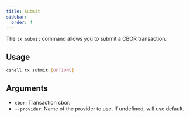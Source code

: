 ```yaml
---
title: Submit 
sidebar:
  order: 4
---
```


The `tx submit` command allows you to submit a CBOR transaction.

## Usage

```bash
cshell tx submit [OPTIONS]
```

## Arguments

- `cbor`: Transaction cbor.
- `--provider`: Name of the provider to use. If undefined, will use default.

